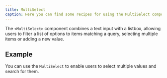 ```yaml
---
title: MultiSelect
caption: Here you can find some recipes for using the MultiSelect component.
---
```


The `<MultiSelect>` component combines a text input with a listbox, allowing users to filter a list of options to items matching a query, selecting multiple items or adding a new value.

## Example

You can use the `MultiSelect` to enable users to select multiple values and search for them.

<ComponentDemo file="./multiselect-basic.demo.tsx" />
